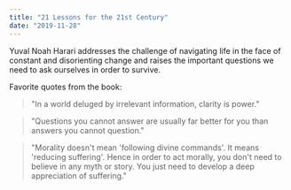 ```yaml
---
title: "21 Lessons for the 21st Century"
date: "2019-11-28"
---
```


Yuval Noah Harari addresses the challenge of navigating life in the face of constant and disorienting change and raises the important questions we need to ask ourselves in order to survive.

Favorite quotes from the book:

> "In a world deluged by irrelevant information, clarity is power."

> "Questions you cannot answer are usually far better for you than answers you cannot question."

> "Morality doesn't mean 'following divine commands'. It means 'reducing suffering'. Hence in order to act morally, you don't need to believe in any myth or story. You just need to develop a deep appreciation of suffering."
